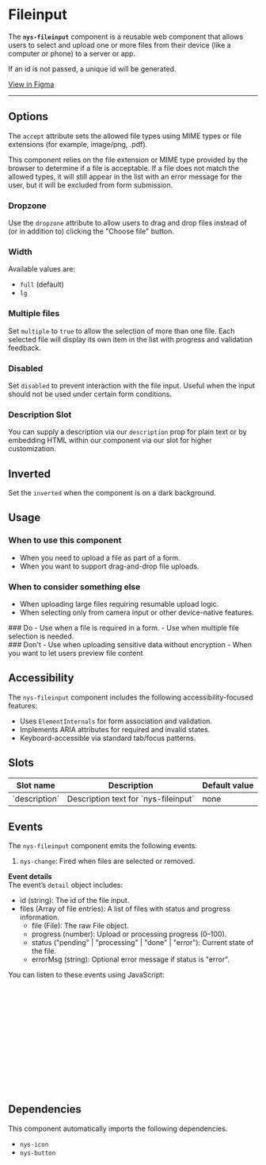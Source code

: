 
<Meta of={NysFileinputStories} title="Components/Fileinput/Documentation" />

# Fileinput

The **`nys-fileinput`** component is a reusable web component that allows users to select and upload one or more files from their device (like a computer or phone) to a server or app.

If an id is not passed, a unique id will be generated.

<div className="nys-grid-row nys-grid-gap-1">
  <nys-badge label="Stable" prefixIcon="code"></nys-badge>
  <nys-badge
    prefixIcon
    prefixLabel="WCAG 2.2"
    label="AA"
    intent="success"
  ></nys-badge>
  <p className="pill pill--uikit">
    <a href="https://www.figma.com/design/U2QpuSUXRTxbgG64Fzi9bu?node-id=4739-1812" target="_blank">View in Figma</a>
  </p>
</div>

---

<Canvas of={NysFileinputStories.Basic} />

<Controls />

## Options
The `accept` attribute sets the allowed file types using MIME types or file extensions (for example, image/png, .pdf).

This component relies on the file extension or MIME type provided by the browser to determine if a file is acceptable. If a file does not match the allowed types, it will still appear in the list with an error message for the user, but it will be excluded from form submission.

### Dropzone
Use the `dropzone` attribute to allow users to drag and drop files instead of (or in addition to) clicking the "Choose file" button.
<Canvas of={NysFileinputStories.Dropzone} />

### Width
Available values are:

- `full` (default)
- `lg`
<Canvas of={NysFileinputStories.Width} />

### Multiple files
Set `multiple` to `true` to allow the selection of more than one file. Each selected file will display its own item in the list with progress and validation feedback.
<Canvas of={NysFileinputStories.Multiple} />

### Disabled
Set `disabled` to prevent interaction with the file input. Useful when the input should not be used under certain form conditions.
<Canvas of={NysFileinputStories.Disabled} />

### Description Slot
You can supply a description via our `description` prop for plain text or by embedding HTML within our component via our slot for higher customization.
<Canvas of={NysFileinputStories.DescriptionSlot} />

## Inverted
Set the `inverted` when the component is on a dark background.
<Canvas of={NysFileinputStories.Inverted} />

## Usage

### When to use this component
- When you need to upload a file as part of a form.
- When you want to support drag-and-drop file uploads.

### When to consider something else
- When uploading large files requiring resumable upload logic.
- When selecting only from camera input or other device-native features.

<div className="nys-grid-row nys-grid-gap-lg">
  <div className="nys-mobile-lg:nys-grid-col">
    <div className="usage-card usage-card--do">
      ### <nys-icon name="check_circle" color="var(--nys-color-success)" /> Do
      - Use when a file is required in a form.
      - Use when multiple file selection is needed.
    </div>
  </div>
  <div className="nys-mobile-lg:nys-grid-col">
    <div className="usage-card usage-card--dont">
      ### <nys-icon name="error" color="var(--nys-color-danger)" /> Don't
      - Use when uploading sensitive data without encryption
      - When you want to let users preview file content
    </div>
  </div>
</div>

## Accessibility

The `nys-fileinput` component includes the following accessibility-focused features:

- Uses `ElementInternals` for form association and validation.
- Implements ARIA attributes for required and invalid states.
- Keyboard-accessible via standard tab/focus patterns.

## Slots
<table>
    <thead>
    <tr>
        <th>Slot name</th>
        <th>Description</th>
        <th>Default value</th>
    </tr>
    </thead>
    <tbody>
    <tr>
        <td>`description`</td>
        <td>Description text for `nys-fileinput`</td>
        <td>none</td>
    </tr>
    </tbody>
</table>

## Events

The `nys-fileinput` component emits the following events:

1. `nys-change`: Fired when files are selected or removed.

**Event details** \
The event’s `detail` object includes:
- id (string): The id of the file input.
- files (Array of file entries): A list of files with status and progress information.
  - file (File): The raw File object.
  - progress (number): Upload or processing progress (0–100).
  - status ("pending" | "processing" | "done" | "error"): Current state of the file.
  - errorMsg (string): Optional error message if status is "error".

You can listen to these events using JavaScript:

```js
// Select the fileinput component
const fileinput = document.querySelector("nys-fileinput");

// Listen for the 'nys-change' event
fileinput.addEventListener("nys-change", (e) => {
  console.log("Files changed", e.detail.files);

  // Getting more specific details about each file(s)
  const { id, files } = event.detail;
  console.log(`Fileinput (${id}) changed:`);
    files.forEach(({ file, progress, status, errorMsg }) => {
      console.log(`- ${file.name} (${status}, ${progress}%)`, errorMsg || "");
  });
});
```

## Dependencies

This component automatically imports the following dependencies.

- `nys-icon`
- `nys-button`
